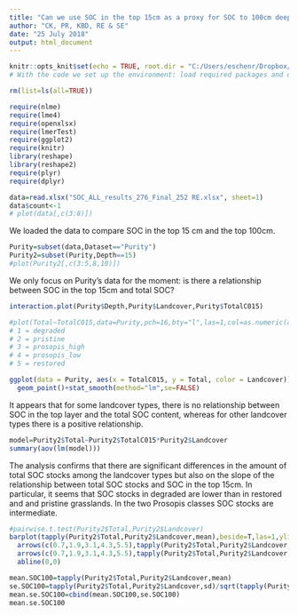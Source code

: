 ```yaml
---
title: "Can we use SOC in the top 15cm as a proxy for SOC to 100cm deep?"
author: "CK, PR, KBD, RE & SE"
date: "25 July 2018"
output: html_document
---
```


```r
knitr::opts_knit$set(echo = TRUE, root.dir = "C:/Users/eschenr/Dropbox/WW_SESYNC/data/Soil_data_Baringo/")
# With the code we set up the environment: load required packages and define where the data and outputs are located

rm(list=ls(all=TRUE))

require(nlme)
require(lme4)
require(openxlsx)
require(lmerTest)
require(ggplot2)
require(knitr)
library(reshape)
library(reshape2)
require(plyr)
require(dplyr)

```

```r
data=read.xlsx("SOC_ALL_results_276_Final_252 RE.xlsx", sheet=1)
data$count<-1
# plot(data[,c(3:8)])
```

We loaded the data to compare SOC in the top 15 cm and the top 100cm.

```r
Purity=subset(data,Dataset=="Purity")
Purity2=subset(Purity,Depth==15)
#plot(Purity2[,c(3:5,8,10)])
```

We only focus on Purity's data for the moment: is there a relationship between SOC in the top 15cm and total SOC?

```r
interaction.plot(Purity$Depth,Purity$Landcover,Purity$TotalC015)
```

```r
#plot(Total~TotalC015,data=Purity,pch=16,bty="l",las=1,col=as.numeric(as.factor(Purity$Landcover)),cex=as.numeric(as.factor(Purity$Landcover)))
# 1 = degraded
# 2 = pristine
# 3 = prosopis_high
# 4 = prosopis_low
# 5 = restored

ggplot(data = Purity, aes(x = TotalC015, y = Total, color = Landcover))+       
  geom_point()+stat_smooth(method="lm",se=FALSE)
```

It appears that for some landcover types, there is no relationship between SOC in the top layer and the total SOC content, whereas for other landcover types there is a positive relationship. 

```r
model=Purity2$Total~Purity2$TotalC015*Purity2$Landcover
summary(aov(lm(model)))
```
The analysis confirms that there are significant differences in the amount of total SOC stocks among the landcover types but also on the slope of the relationship between total SOC stocks and SOC in the top 15cm. In particular, it seems that SOC stocks in degraded are lower than in restored and and pristine grasslands. In the two Prosopis classes SOC stocks are intermediate. 

```r
#pairwise.t.test(Purity2$Total,Purity2$Landcover)
barplot(tapply(Purity2$Total,Purity2$Landcover,mean),beside=T,las=1,ylim=c(0,55))+
  arrows(c(0.7,1.9,3.1,4.3,5.5),tapply(Purity2$Total,Purity2$Landcover,mean),c(0.7,1.9,3.1,4.3,5.5),tapply(Purity2$Total,Purity2$Landcover,mean)+tapply(Purity2$Total,Purity2$Landcover,sd)/sqrt(tapply(Purity2$count,Purity2$Landcover,sum)),angle=90)+
  arrows(c(0.7,1.9,3.1,4.3,5.5),tapply(Purity2$Total,Purity2$Landcover,mean),c(0.7,1.9,3.1,4.3,5.5),tapply(Purity2$Total,Purity2$Landcover,mean)-tapply(Purity2$Total,Purity2$Landcover,sd)/sqrt(tapply(Purity2$count,Purity2$Landcover,sum)),angle=90)+
  abline(0,0)
```

```r
mean.SOC100=tapply(Purity2$Total,Purity2$Landcover,mean)
se.SOC100=tapply(Purity2$Total,Purity2$Landcover,sd)/sqrt(tapply(Purity2$count,Purity2$Landcover,sum))
mean.se.SOC100=cbind(mean.SOC100,se.SOC100)
mean.se.SOC100
```
